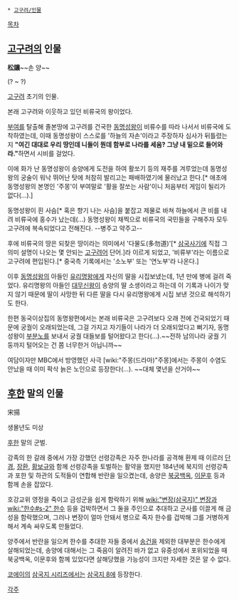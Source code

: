  * [[고구려/인물]]

[[목차]]
== [[고구려]]의 인물 ==

'''松讓'''~~손 양~~

(? ~ ?)

[[고구려]] 초기의 인물.

본래 고구려와 이웃하고 있던 비류국의 왕이었다.

[[부여]]를 탈출해 졸본땅에 고구려를 건국한 [[동명성왕]]이 비류수를 따라 나서서 비류국에 도착하였는데, 이때 동명성왕이 스스로를 '하늘의 자손'이라고 주장하자 심사가 뒤틀렸는지 '''"여긴 대대로 우리 땅인데 니들이 뭔데 함부로 나라를 세움? 그냥 내 밑으로 들어와라."'''하면서 시비를 걸었다. 

이에 화가 난 동명성왕이 송양에게 도전을 하여 활쏘기 등의 재주를 겨루었는데 동명성왕의 궁술이 워낙 뛰어난 탓에 처참히 발리고는 패배하였기에 물러났고 한다.[* 애초에 동명성왕의 본명인 '주몽'이 부여말로 '활을 잘쏘는 사람'이니 처음부터 게임이 될리가 없다(...).]

동명성왕이 흰 사슴[* 혹은 향기 나는 사슴]을 붙잡고 제물로 바쳐 하늘에서 큰 비를 내려 비류국에 홍수가 났는데(...) 동명성왕이 채찍으로 비류국의 국민들을 구해주자 모두 고구려에 복속되었다고 전해진다. --병주고 약주고--

후에 비류국의 땅은 되찾은 땅이라는 의미에서 '다물도(多勿道)'[* [[삼국사기]]에 직접 그 의미 설명이 나오는 몇 안되는 [[고구려어]] 단어.]라 이르게 되었고, '비류부'라는 이름으로 고구려에 편입된다.[* 중국측 기록에서는 '소노부' 또는 '연노부'라 나온다.]

이후 [[동명성왕]]의 아들인 [[유리명왕]]에게 자신의 딸을 시집보냈는데, 1년 만에 병에 걸려 죽었다. 유리명왕의 아들인 [[대무신왕]]이 송양의 딸 소생이라고 하는데 이 기록과 나이가 맞지 않기 때문에 딸이 사망한 뒤 다른 딸을 다시 유리명왕에게 시집 보낸 것으로 해석하기도 한다.

한편 동국이상집의 동명왕편에서는 본래 비류국은 고구려보다 오래 전에 건국되었기 때문에 궁궐이 오래되었는데, 그걸 가지고 자기들이 나라가 더 오래되었다고 뻐기자, 동명성왕이 [[부분노]]를 보내서 궁궐 대들보를 털어왔다고 한다(...).~~전하 남의나라 궁궐 기둥까지 털어오는 건 쫌 너무한거 아닙니까~~


여담이자만 MBC에서 방영했던 사극 [wiki:"주몽(드라마)"주몽]에서는 주몽이 수염도 안났을 때 이미 팍삭 늙은 노인으로 등장한다(...). ~~대체 몇년을 산거야~~

== [[후한]] 말의 인물 ==
宋揚

생몰년도 미상

[[후한]] 말의 군벌.

강족의 한 갈래 중에서 가장 강했던 선령강족은 자주 한나라를 공격해 환제 때 이르러 [[단경]], [[장환]], [[황보규]]와 함께 선령강족을 토벌하는 활약을 했지만 184년에 북지의 선령강족과 포한 및 하관의 도적들이 연합해 반란을 일으켰는데, 송양은 [[북궁백옥]], [[이문후]] 등과 함께 손을 잡았다.

호강교위 영정을 죽이고 금성군을 쉽게 함락하기 위해 [[wiki:"변장(삼국지)" 변장]]과 [[wiki:"한수#s-2" 한수]] 등을 겁박하면서 그 둘을 주인으로 추대하고 군사를 이끌게 해 금성을 함락했으며, 그러나 변장이 얼마 안돼서 병으로 죽자 한수를 겁박해 그를 거병하게 해서 계속 싸우도록 만들었다.

양주에서 반란을 일으켜 한수를 추대한 자들 중에서 [[송건]]을 제외한 대부분은 한수에게 살해되었는데, 송양에 대해서는 그 죽음이 알려진 바가 없고 유중성에서 포위되었을 때 북궁백옥, 이문후와 함께 있었다면 살해당했을 가능성이 크지만 자세한 것은 알 수 없다.

[[코에이]]의 [[삼국지 시리즈]]에서는 [[삼국지 8]]에 등장한다.

[[각주]]
